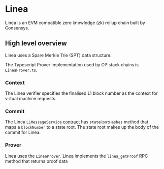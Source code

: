 # Linea

Linea is an EVM compatible zero knowledge (zk) rollup chain built by Consensys.

## High level overview

Linea uses a Spare Merkle Trie (SPT) data structure.

The Typescript Prover implementation used by OP stack chains is `LineaProver.ts`. 

### Context

The Linea verifier specifies the finalised L1 block number as the context for virtual machine requests.

### Commit

The Linea `L1MessageService` [contract](https://etherscan.io/address/0xd19d4b5d358258f05d7b411e21a1460d11b0876f) has `stateRootHashes` method that maps a `blockNumber` to a state root. The state root makes up the body of the commit for Linea.

### Prover

Linea uses the `LineaProver`. Linea implements the `linea_getProof` RPC method that returns proof data 